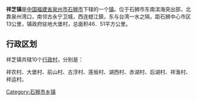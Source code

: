 {{中国乡级行政区
| 行政区全称 = 祥芝镇
| 景观照片文件名 =
| 景观照片描述 =
| 汉语拼音 =
| 通用拼音 =
| 注音符號 =
| 其它标音类型1 =
| 其它标音1 =
| 其它标音类型2 =
| 其它标音2 =
| 其它语言类型1 =
| 其它语言地名1 =
| 其它语言类型2 =
| 其它语言地名2 =
| 上级行政区 = [[福建省|福建省]][[泉州市|泉州市]][[石狮市|石狮市]]
| 行政区类别 = [[镇|镇]]
| 行政区划代码 =350581103
| 地理坐标 =
| 总面积 =
| 户籍人口 =
| 户籍人口年份 =
| 常住人口 =
| 常住人口年份 =
| 人口密度 =
| 行政区划 =
| 官方网站 =
| 政府驻地 =
| 邮政编码 =
| 毗邻行政区 =
| 位置图文件名 =
| 位置图描述 =
}}
'''祥芝镇'''是[[中华人民共和国|中国]][[福建省|福建省]][[泉州市|泉州市]][[石狮市|石狮市]]下辖的一个[[镇|镇]]。位于石狮市东南滨海突出部，北靠泉州湾口，南邻古永宁卫城，西连蚶江鎮，东与台湾一水之隔，距石狮中心市区13公里，镇政府驻地大堡村，总面积46．51平方公里。

== 行政区划 ==

祥芝镇共辖10个[[行政村|行政村]]，分别是：

祥农村、大堡村、前山村、古浮村、莲坂村、湖西村、赤湖村、后湖村、祥渔村、祥运村。

{{石狮市行政区划}}
{{福建小作品}}
[[Category:石狮市乡镇|Category:石狮市乡镇]]